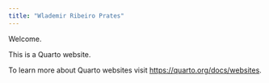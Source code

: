 ```yaml
---
title: "Wlademir Ribeiro Prates"
---
```


Welcome.

This is a Quarto website.

To learn more about Quarto websites visit <https://quarto.org/docs/websites>.
